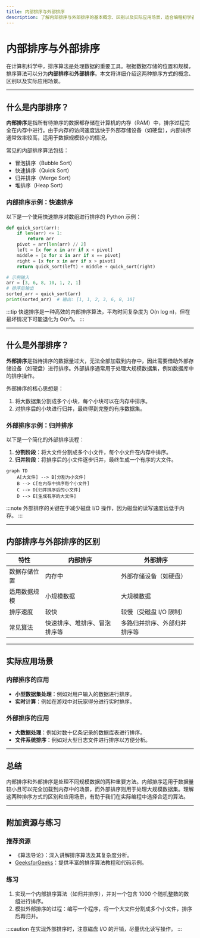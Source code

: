 ```yaml
---
title: 内部排序与外部排序
description: 了解内部排序与外部排序的基本概念、区别以及实际应用场景，适合编程初学者。
---
```


# 内部排序与外部排序

在计算机科学中，排序算法是处理数据的重要工具。根据数据存储的位置和规模，排序算法可以分为**内部排序**和**外部排序**。本文将详细介绍这两种排序方式的概念、区别以及实际应用场景。

---

## 什么是内部排序？

**内部排序**是指所有待排序的数据都存储在计算机的内存（RAM）中，排序过程完全在内存中进行。由于内存的访问速度远快于外部存储设备（如硬盘），内部排序通常效率较高，适用于数据规模较小的情况。

常见的内部排序算法包括：
- 冒泡排序（Bubble Sort）
- 快速排序（Quick Sort）
- 归并排序（Merge Sort）
- 堆排序（Heap Sort）

### 内部排序示例：快速排序

以下是一个使用快速排序对数组进行排序的 Python 示例：

```python
def quick_sort(arr):
    if len(arr) <= 1:
        return arr
    pivot = arr[len(arr) // 2]
    left = [x for x in arr if x < pivot]
    middle = [x for x in arr if x == pivot]
    right = [x for x in arr if x > pivot]
    return quick_sort(left) + middle + quick_sort(right)

# 示例输入
arr = [3, 6, 8, 10, 1, 2, 1]
# 排序后输出
sorted_arr = quick_sort(arr)
print(sorted_arr)  # 输出: [1, 1, 2, 3, 6, 8, 10]
```

:::tip
快速排序是一种高效的内部排序算法，平均时间复杂度为 O(n log n)，但在最坏情况下可能退化为 O(n²)。
:::

---

## 什么是外部排序？

**外部排序**是指待排序的数据量过大，无法全部加载到内存中，因此需要借助外部存储设备（如硬盘）进行排序。外部排序通常用于处理大规模数据集，例如数据库中的排序操作。

外部排序的核心思想是：
1. 将大数据集分割成多个小块，每个小块可以在内存中排序。
2. 对排序后的小块进行归并，最终得到完整的有序数据集。

### 外部排序示例：归并排序

以下是一个简化的外部排序流程：

1. **分割阶段**：将大文件分割成多个小文件，每个小文件在内存中排序。
2. **归并阶段**：将排序后的小文件逐步归并，最终生成一个有序的大文件。

```mermaid
graph TD
    A[大文件] --> B[分割为小文件]
    B --> C[在内存中排序每个小文件]
    C --> D[归并排序后的小文件]
    D --> E[生成有序的大文件]
```

:::note
外部排序的关键在于减少磁盘 I/O 操作，因为磁盘的读写速度远低于内存。
:::

---

## 内部排序与外部排序的区别

| 特性            | 内部排序                     | 外部排序                     |
|-----------------|------------------------------|------------------------------|
| 数据存储位置    | 内存中                       | 外部存储设备（如硬盘）       |
| 适用数据规模    | 小规模数据                   | 大规模数据                   |
| 排序速度        | 较快                         | 较慢（受磁盘 I/O 限制）      |
| 常见算法        | 快速排序、堆排序、冒泡排序等 | 多路归并排序、外部归并排序等 |

---

## 实际应用场景

### 内部排序的应用
- **小型数据集处理**：例如对用户输入的数据进行排序。
- **实时计算**：例如在游戏中对玩家得分进行实时排序。

### 外部排序的应用
- **大数据处理**：例如对数十亿条记录的数据库表进行排序。
- **文件系统排序**：例如对大型日志文件进行排序以方便分析。

---

## 总结

内部排序和外部排序是处理不同规模数据的两种重要方法。内部排序适用于数据量较小且可以完全加载到内存中的场景，而外部排序则用于处理大规模数据集。理解这两种排序方式的区别和应用场景，有助于我们在实际编程中选择合适的算法。

---

## 附加资源与练习

### 推荐资源
- 《算法导论》：深入讲解排序算法及其复杂度分析。
- [GeeksforGeeks](https://www.geeksforgeeks.org)：提供丰富的排序算法教程和代码示例。

### 练习
1. 实现一个内部排序算法（如归并排序），并对一个包含 1000 个随机整数的数组进行排序。
2. 模拟外部排序的过程：编写一个程序，将一个大文件分割成多个小文件，排序后再归并。

:::caution
在实现外部排序时，注意磁盘 I/O 的开销，尽量优化读写操作。
:::